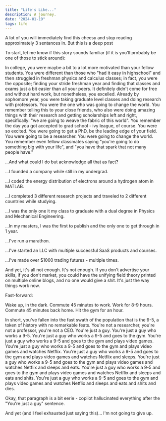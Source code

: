 ```yaml
---
title: "Life's Like..."
description: A journey.
date: "2024-01-19"
tags: life
---
```


A lot of you will immediately find this cheesy and stop reading approximately 3 sentances in. But this is a deep post

To start, let me know if this story sounds familiar (if it is you'll probably be one of those to stick around):

In college, you were maybe a bit to a lot more motivated than your fellow students. You were different than those who "had it easy in highschool" and then struggled in freshman physics and calculus classes; in fact, you were the opposite; finding your stride freshman year and finding that classes and exams just a bit easier than all your peers. It definitely didn't come for free and without hard work, but nonetheless, you excelled. Already by sophomore year, you were taking graduate level classes and doing research with professors. You were the one who was going to change the world. You remember telling this to your close friends, who also were doing amazing things with their research and getting scholarships left and right, specifically: "we are going to weave the fabric of this world". You remember the day you got accepted to grad school - ivy league, of course. You were so excited. You were going to get a PhD, be the leading edge of your field. You were going to be a researcher. You were going to change the world. You remember even fellow classmates saying "you're going to do something big with your life", and "you have that spark that not many people have."

...And what could I do but acknowledge all that as fact?

...I founded a company while still in my undergrad.

...I coded the energy distribution of electrons around a hydrogen atom in MATLAB.

...I completed 3 different research projects and traveled to 2 different countries while studying.

...I was the only one it my class to graduate with a dual degree in Physics and Mechanical Engineering.

...In my masters, I was the first to publish and the only one to get through in 1 year.

...I've run a marathon.

...I've started an LLC with multiple successful SaaS products and courses.

...I've made over $1000 trading futures - multiple times.

And yet, it's all not enough. It's not enough. If you don't advertise your skills, if you don't market, you could have the unifying field theory printed on multiple online blogs, and no one would give a shit. It's just the way things work now.

Fast-forward: 

Wake up, in the dark.
Commute 45 minutes to work.
Work for 8-9 hours.
Commute 45 minutes back home.
Hit the gym for an hour.

In short, you've fallen into the fast swath of the population that is the 9-5, a token of history with no remarkable feats. You're not a researcher, you're not a professor, you're not a CEO. You're just a guy. You're just a guy who works a 9-5. You're just a guy who works a 9-5 and goes to the gym. You're just a guy who works a 9-5 and goes to the gym and plays video games. You're just a guy who works a 9-5 and goes to the gym and plays video games and watches Netflix. You're just a guy who works a 9-5 and goes to the gym and plays video games and watches Netflix and sleeps. You're just a guy who works a 9-5 and goes to the gym and plays video games and watches Netflix and sleeps and eats. You're just a guy who works a 9-5 and goes to the gym and plays video games and watches Netflix and sleeps and eats and shits. You're just a guy who works a 9-5 and goes to the gym and plays video games and watches Netflix and sleeps and eats and shits and dies.

Okay, that paragraph is a bit eerie - copilot hallucinated everything after the "You're just a guy" sentence.

And yet (and I feel exhausted just saying this)... I'm not going to give up.